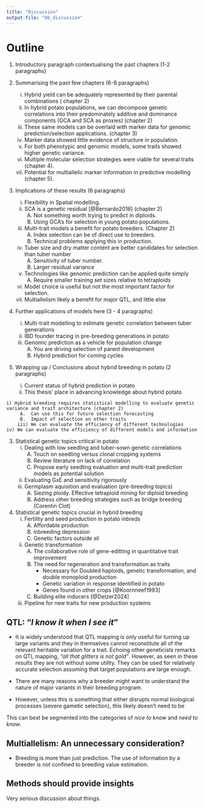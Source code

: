 ```yaml
---
title: "Discussion"
output-file: "06_discussion"
---
```


# Outline

1. Introductory paragraph contextualising the past chapters (1-2 paragraphs)

2. Summarising the past few chapters (6-8 paragraphs)
    i) Hybrid yield can be adequately represented by their parental combinations ( chapter 2)
    ii) In hybrid potato populations, we can decompose genetic correlations into their predominately additive and dominance components (GCA and SCA as proxies) (chapter 2)
    iii) These same models can be overlaid with marker data for genomic prediction/selection applications. (chapter 3)
    iv) Marker data showed little evidence of structure in population.
    v) For both phenotypic and genomic models, some traits showed higher genetic variance.
    vi) Multiple molecular selection strategies were viable for several traits (chapter 4).
    vii) Potential for multiallelic marker information in predictive modelling (chapter 5).

3. Implications of these results (6 paragraphs)
    i) Flexibility in Spatial modelling.
    ii) SCA is a genetic residual [@Bernardo2016] (chapter 2)
         A.  Not something worth trying to predict in diploids.
         B.  Using GCA's for selection in young potato populations.
    iii) Multi-trait models a benefit for potato breeders. (Chapter 2)
         A.  Index selection can be of direct use to breeders.
         B.  Technical problems applying this in production.
    iv) Tuber size and dry matter content are better candidates for selection than tuber number
         A.  Sensitivity of tuber number.
         B.  Larger residual variance
    v) Technologies like genomic prediction can be applied quite simply
         A.  Require smaller training set sizes relative to tetraploids
    vi) Model choice is useful but not the most important factor for selection.
    vii) Multiallelism likely a benefit for major QTL, and little else

4. Further applications of models here  (3 - 4 paragraphs)
    i) Multi-trait modelling to estimate genetic correlation between tuber generations
    ii) IBD founder tracing in pre-breeding generations in potato
    iii) Genomic prediction as a vehicle for population change
         A.  You are driving selection of parent development
         B.  Hybrid prediction for coming cycles

5. Wrapping up / Conclusions about hybrid breeding in potato  (2 paragraphs)
   i) Current status of hybrid prediction in potato
   ii) This thesis' place in advancing knowledge about hybrid potato

::: {.content-hidden}
    i) Hybrid breeding requires statistical modelling to evaluate genetic variance and trait architecture (chapter 2)
         A.  Can use this for future selection forecasting
         B.  Impact of selection on other traits
        iii) We can evaluate the efficiency of different technologies 
    iv) We can evaluate the efficiency of different models and information

3. Statistical genetic topics critical in potato
    i) Dealing with low seedling and tuber-sown genetic correlations
         A.  Touch on seedling versus clonal cropping systems 
         B.  Review literature on lack of correlation 
         C.  Propose early seedling evaluation and multi-trait prediction models as potential solution
    ii) Evaluating GxE and sensitivity rigorously
    iii) Germplasm aquisition and evaluation (pre-breeding topics)
         A.  Siezing ploidy. Effective tetraploid mining for diploid breeding
         B.  Address other breeding strategies such as bridge breeding (Corentin Clot)

4. Statistical genetic topics crucial in hybrid breeding 
    i) Fertility and seed production in potato inbreds
         A.  Affordable production
         B.  inbreeding depression
         C.  Genetic factors outside _sli_
    ii) Genetic transformation
         A.  The collaborative role of gene-editting in quantitative trait improvement
         B.  The need for regeneration and transformation as traits 
              - Necessary for Doubled haploids, genetic transformation, and double monoploid production 
              - Genetic variation in response identified in potato 
              - Genes found in other crops [@Koornneef1993]
         C.  Building elite inducers [@Delzer2024]
    iii) Pipeline for new traits for new production systems



## QTL: "_I know it when I see it_"

* It is widely understood that QTL mapping is only useful for turning up large variants and they in themselves cannot reconstitute all of the relevant heritable variation for a trait. Echoing other geneticists remarks on QTL mapping, _"all that glitters is not gold"_. However, as seen in these results they are not without some utility. They can be used for relatively accurate selection assuming that target populations are large enough.


* There are many reasons why a breeder might want to understand the nature of major variants in their breeding program.

* However, unless this is something that either disrupts normal biological processes (severe gametic selection), this likely doesn't need to be 

This can best be segmented into the categories of _nice to know_ and _need to know_. 

## Multiallelism: An unnecessary consideration?

- Breeding is more than just prediction. The use of information by a breeder is not confined to breeding value estimation. 

## Methods should provide insights

Very serious discussion about things.

:::
